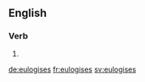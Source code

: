 ==English==

===Verb===
{{head|en}}

# {{en-third-person singular of|eulogise}}

[[de:eulogises]]
[[fr:eulogises]]
[[sv:eulogises]]